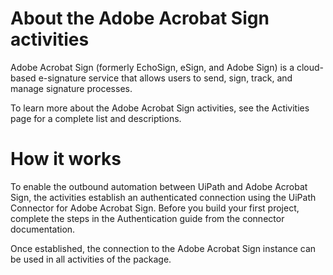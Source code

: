 ﻿# About the Adobe Acrobat Sign activities

Adobe Acrobat Sign (formerly EchoSign, eSign, and Adobe Sign) is a cloud-based e-signature service that allows users to send, sign, track, and manage signature processes.



To learn more about the Adobe Acrobat Sign activities, see the Activities page for a complete list and descriptions.

# How it works

To enable the outbound automation between UiPath and Adobe Acrobat Sign, the activities establish an authenticated connection using the UiPath Connector for Adobe Acrobat Sign. Before you build your first project, complete the steps in the Authentication guide from the connector documentation.

Once established, the connection to the Adobe Acrobat Sign instance can be used in all activities of the package.
